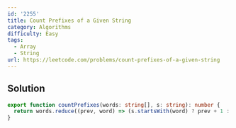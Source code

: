 ```yaml
---
id: '2255'
title: Count Prefixes of a Given String
category: Algorithms
difficulty: Easy
tags:
  - Array
  - String
url: https://leetcode.com/problems/count-prefixes-of-a-given-string
---
```


## Solution

```typescript filename="solution.ts" copy
export function countPrefixes(words: string[], s: string): number {
  return words.reduce((prev, word) => (s.startsWith(word) ? prev + 1 : prev), 0);
}
```
